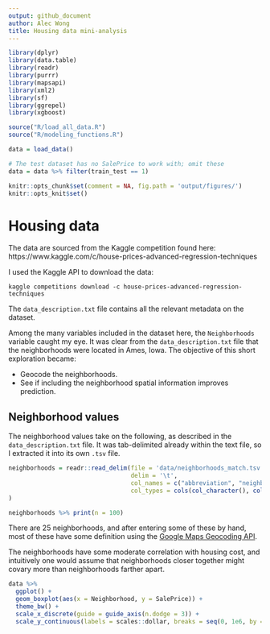 ```yaml
---
output: github_document
author: Alec Wong
title: Housing data mini-analysis
---
```


```r
library(dplyr)
library(data.table)
library(readr)
library(purrr)
library(mapsapi)
library(xml2)
library(sf)
library(ggrepel)
library(xgboost)

source("R/load_all_data.R")
source("R/modeling_functions.R")

data = load_data()

# The test dataset has no SalePrice to work with; omit these
data = data %>% filter(train_test == 1)

knitr::opts_chunk$set(comment = NA, fig.path = 'output/figures/')
knitr::opts_knit$set()
```

# Housing data

The data are sourced from the Kaggle competition found here: https://www.kaggle.com/c/house-prices-advanced-regression-techniques

I used the Kaggle API to download the data:

```
kaggle competitions download -c house-prices-advanced-regression-techniques
```

The `data_description.txt` file contains all the relevant metadata on the
dataset.

Among the many variables included in the dataset here, the `Neighborhoods`
variable caught my eye. It was clear from the `data_description.txt` file that
the neighborhoods were located in Ames, Iowa. The objective of this short
exploration became:

* Geocode the neighborhoods.
* See if including the neighborhood spatial information improves prediction.

## Neighborhood values

The neighborhood values take on the following, as described in the
`data_description.txt` file. It was tab-delimited already within the text file,
so I extracted it into its own `.tsv` file.

```r
neighborhoods = readr::read_delim(file = 'data/neighborhoods_match.tsv', 
                                  delim = '\t', 
                                  col_names = c("abbreviation", "neighborhood"),
                                  col_types = cols(col_character(), col_character())
)

neighborhoods %>% print(n = 100)
```

There are 25 neighborhoods, and after entering some of these by hand, most of
these have some definition using the
[Google Maps Geocoding API](https://developers.google.com/maps/documentation/geocoding/intro).

The neighborhoods have some moderate correlation with housing cost, and
intuitively one would assume that neighborhoods closer together might covary
more than neighborhoods farther apart.

```r
data %>% 
  ggplot() + 
  geom_boxplot(aes(x = Neighborhood, y = SalePrice)) + 
  theme_bw() + 
  scale_x_discrete(guide = guide_axis(n.dodge = 3)) + 
  scale_y_continuous(labels = scales::dollar, breaks = seq(0, 1e6, by = 1e5))
```

